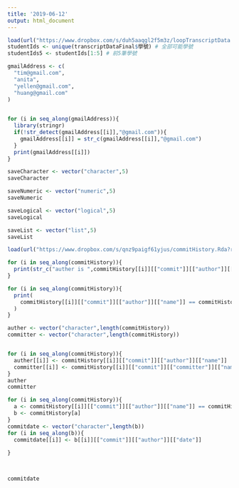 ```yaml
---
title: '2019-06-12'
output: html_document
---
```


```r
load(url("https://www.dropbox.com/s/duh5aaqgl2f5m3z/loopTranscriptData.Rda?raw=1"))
studentIds <- unique(transcriptDataFinal$學號) # 全部可能學號
studentIds5 <- studentIds[1:5] # 前5筆學號
```

```r
gmailAddress <- c(
  "tim@gmail.com",
  "anita",
  "yellen@gmail.com",
  "huang@gmail.com"
)
  

```

```r
for (i in seq_along(gmailAddress)){
  library(stringr)
  if(!str_detect(gmailAddress[[i]],"@gmail.com")){
    gmailAddress[[i]] = str_c(gmailAddress[[i]],"@gmail.com")
  }
  print(gmailAddress[[i]])
}
```

```r
saveCharacter <- vector("character",5)
saveCharacter

saveNumeric <- vector("numeric",5)
saveNumeric

saveLogical <- vector("logical",5)
saveLogical

saveList <- vector("list",5)
saveList
```

```r
load(url("https://www.dropbox.com/s/qnz9paigf61yjus/commitHistory.Rda?raw=1"))
```

```r
for (i in seq_along(commitHistory)){
  print(str_c("auther is ",commitHistory[[i]][["commit"]][["author"]][["name"]]," , ","committer is ",commitHistory[[i]][["commit"]][["committer"]][["name"]]))
}
```

```r
for (i in seq_along(commitHistory)){
  print(
    commitHistory[[i]][["commit"]][["author"]][["name"]] == commitHistory[[i]][["commit"]][["committer"]][["name"]]
  )
}
```

```r

auther <- vector("character",length(commitHistory))
committer <- vector("character",length(commitHistory))


for (i in seq_along(commitHistory)){
  auther[[i]] <- commitHistory[[i]][["commit"]][["author"]][["name"]]
  committer[[i]] <- commitHistory[[i]][["commit"]][["committer"]][["name"]]
}
auther
committer

```

```r

for (i in seq_along(commitHistory)){
  a <- commitHistory[[i]][["commit"]][["author"]][["name"]] == commitHistory[[i]][["commit"]][["committer"]][["name"]]
  b <- commitHistory[a]
}
commitdate <- vector("character",length(b))
for (i in seq_along(b)){
  commitdate[[i]] <- b[[i]][["commit"]][["author"]][["date"]]
  
}
  


commitdate
```

